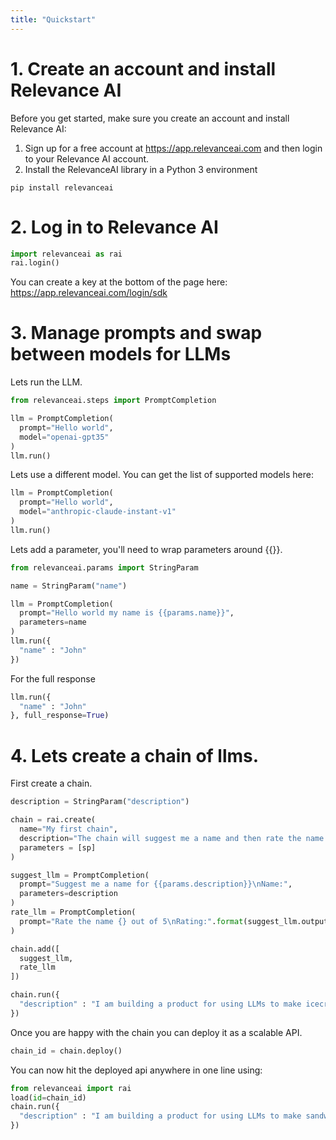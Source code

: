 ```yaml
---
title: "Quickstart"
---
```


# 1. Create an account and install Relevance AI

Before you get started, make sure you create an account and install Relevance AI:
  1. Sign up for a free account at https://app.relevanceai.com and then login to your Relevance AI account.
  2. Install the RelevanceAI library in a Python 3 environment

```
pip install relevanceai
```

# 2. Log in to Relevance AI

```python Python
import relevanceai as rai
rai.login()
```
You can create a key at the bottom of the page here: https://app.relevanceai.com/login/sdk

# 3. Manage prompts and swap between models for LLMs

Lets run the LLM.
```python Python
from relevanceai.steps import PromptCompletion

llm = PromptCompletion(
  prompt="Hello world",
  model="openai-gpt35"
)
llm.run()
```
Lets use a different model. You can get the list of supported models here:
```python Python
llm = PromptCompletion(
  prompt="Hello world",
  model="anthropic-claude-instant-v1"
)
llm.run()
```

Lets add a parameter, you'll need to wrap parameters around {{}}.
```python Python
from relevanceai.params import StringParam

name = StringParam("name")

llm = PromptCompletion(
  prompt="Hello world my name is {{params.name}}",
  parameters=name
)
llm.run({
  "name" : "John"
})
```

For the full response

```python Python
llm.run({
  "name" : "John"
}, full_response=True)
```

# 4. Lets create a chain of llms.
First create a chain.
```python Python
description = StringParam("description")

chain = rai.create(
  name="My first chain",
  description="The chain will suggest me a name and then rate the name.",
  parameters = [sp]
)

suggest_llm = PromptCompletion(
  prompt="Suggest me a name for {{params.description}}\nName:",
  parameters=description
)
rate_llm = PromptCompletion(
  prompt="Rate the name {} out of 5\nRating:".format(suggest_llm.outputs["answer"]),
)

chain.add([
  suggest_llm,
  rate_llm
])

chain.run({
  "description" : "I am building a product for using LLMs to make icecream",
})
```

Once you are happy with the chain you can deploy it as a scalable API.
```python Python
chain_id = chain.deploy()
```

You can now hit the deployed api anywhere in one line using:
```python Python
from relevanceai import rai
load(id=chain_id)
chain.run({
  "description" : "I am building a product for using LLMs to make sandwiches",
})
```